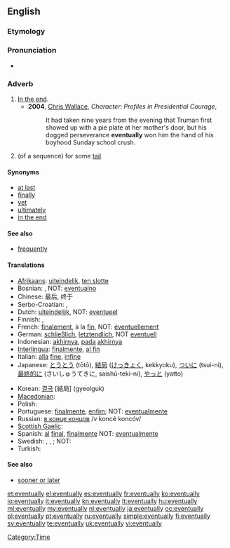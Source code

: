 ==English==

===Etymology===
{{suffix|eventual|ly}}

===Pronunciation===
* {{a|UK}} {{IPA|/əˈvɛn.tjuː.ə.li/|/əˈvɛn.tjə.li/}}

===Adverb===
{{en-adv|-}}

# [[in the end|In the end]].
#* '''2004''', [[w: Chris Wallace (journalist)|Chris Wallace]], ''Character:  Profiles in Presidential Courage'',
#*: It had taken nine years from the evening that Truman first showed up with a pie plate at her mother's door, but his dogged perseverance '''eventually''' won him the hand of his boyhood Sunday school crush.
# {{mathematics}} (of a sequence) for some [[tail]]

====Synonyms====
* [[at last]]
* [[finally]]
* [[yet]]
* [[ultimately]]
* [[in the end]]

====See also====
* [[frequently]]

====Translations====
{{trans-top|in the end}}
* [[Afrikaans]]: [[uiteindelik]], [[ten slotte]]
* Bosnian: {{t|bs|na kraju}}, NOT: [[eventualno]]
* Chinese: 最后, 终于
* Serbo-Croatian: {{t|sh|na kraju}}, {{t|sh|eventualno}}
* Dutch: [[uiteindelijk]], NOT: [[eventueel]]
* Finnish: {{t-|fi|lopulta}}, {{t-|fi|viimeinkin}}
* French: [[finalement]], à la [[fin]], NOT: [[éventuellement]]
* German: [[schließlich]], [[letztendlich]], NOT [[eventuell]]
* Indonesian: [[akhirnya]], [[pada]] [[akhirnya]]
* [[Interlingua]]: [[finalmente]], [[al fin]]
* Italian: [[alla]] [[fine]], [[infine]]
* Japanese: [[とうとう]] (tōtō), [[結局]] ([[けっきょく]], kekkyoku), [[ついに]] (tsui-ni), [[最終的に]] (さいしゅうてきに, saishū-teki-ni), [[やっと]] (yatto)
{{trans-mid}}
* Korean: [[결국]] [結局] (gyeolguk)
* [[Macedonian]]: {{t|mk|на крајот|tr=na krájot}}
* Polish: {{t+|pl|w końcu}}
* Portuguese: [[finalmente]], [[enfim]]; NOT: [[eventualmente]]
* Russian: [[в конце концов]] /v koncé koncóv/
* [[Scottish Gaelic]]: {{t|gd|aig a’ cheann thall}}
* Spanish: [[al]] [[final]], [[finalmente]] NOT: [[eventualmente]]
* Swedish: {{t+|sv|så småningom}}, {{t|sv|slutigen}}, {{t|sv|till slut}}; NOT: {{t|sv|eventuellt}}
* Turkish: {{t+|tr|sonunda}}
{{trans-bottom}}

====See also====
* [[sooner or later]]

[[Category:Time]]

[[et:eventually]]
[[el:eventually]]
[[es:eventually]]
[[fr:eventually]]
[[ko:eventually]]
[[io:eventually]]
[[it:eventually]]
[[kn:eventually]]
[[lt:eventually]]
[[hu:eventually]]
[[ml:eventually]]
[[my:eventually]]
[[nl:eventually]]
[[ja:eventually]]
[[oc:eventually]]
[[pl:eventually]]
[[pt:eventually]]
[[ru:eventually]]
[[simple:eventually]]
[[fi:eventually]]
[[sv:eventually]]
[[te:eventually]]
[[uk:eventually]]
[[vi:eventually]]